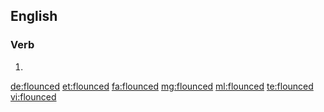 ==English==

===Verb===
{{head|en}}

# {{en-past of|flounce}}

[[de:flounced]]
[[et:flounced]]
[[fa:flounced]]
[[mg:flounced]]
[[ml:flounced]]
[[te:flounced]]
[[vi:flounced]]